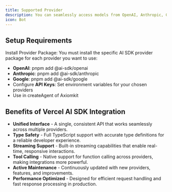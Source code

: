 ```yaml
---
title: Supported Provider
description: You can seamlessly access models from OpenAI, Anthropic, Google, and other leading providers through a single integration.
icon: Bot
---
```

## Setup Requirements
Install Provider Package: You must install the specific AI SDK provider package for each provider you want to use:
- **OpenAI**: pnpm add @ai-sdk/openai
- **Anthropic**: pnpm add @ai-sdk/anthropic
- **Google**: pnpm add @ai-sdk/google
- Configure **API Keys**: Set environment variables for your chosen providers
- Use in createAgent of Axiomkit

## Benefits of Vercel AI SDK Integration
- **Unified Interface** - A single, consistent API that works seamlessly across multiple providers.
- **Type Safety** - Full TypeScript support with accurate type definitions for a reliable developer experience.
- **Streaming Support** - Built-in streaming capabilities that enable real-time, responsive interactions.
- **Tool Calling** - Native support for function calling across providers, making integrations more powerful.
- **Active Maintenance** - Continuously updated with new providers, features, and improvements.
- **Performance Optimized** - Designed for efficient request handling and fast response processing in production.